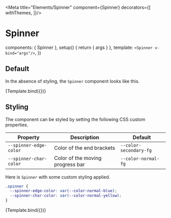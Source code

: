 

<Meta
  title="Elements/Spinner"
  component={Spinner}
  decorators={[
    withThemes,
  ]}/>

# Spinner

<Description of={Spinner}/>

  components: { Spinner },
  setup() {
    return { args }
  },
  template: `
    <Spinner v-bind="args"/>
  `,
})

## Default

In the absence of styling, the `Spinner` component looks like this.

<Canvas>
  <Story name="Default">
    {Template.bind({})}
  </Story>
</Canvas>

## Styling

The component can be styled by setting the following CSS custom properties.

| Property               | Description                      | Default                |
|------------------------|----------------------------------|------------------------|
| `--spinner-edge-color` | Color of the end brackets        | `--color-secondary-fg` |
| `--spinner-char-color` | Color of the moving progress bar | `--color-normal-fg`    |

Here is `Spinner` with some custom styling applied.

```css
.spinner {
  --spinner-edge-color: var(--color-normal-blue);
  --spinner-char-color: var(--color-normal-yellow);
}
```

<Canvas>
  <Story
    name="With Style"
    args={{
      style: {
        '--spinner-edge-color': 'var(--color-normal-blue)',
        '--spinner-char-color': 'var(--color-normal-yellow)',
      }
    }}>
    {Template.bind({})}
  </Story>
</Canvas>
